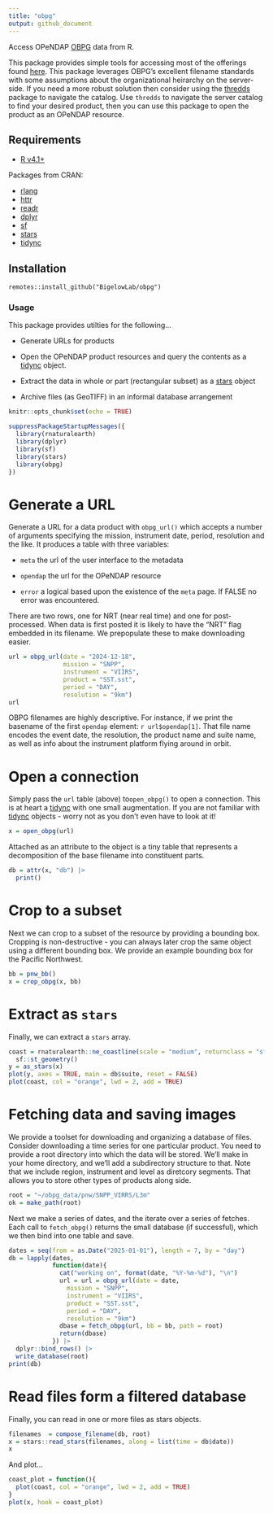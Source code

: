 ```yaml
---
title: "obpg"
output: github_document
---
```


Access OPeNDAP [OBPG](https://oceancolor.gsfc.nasa.gov/) data from R.

This package provides simple tools for accessing most of the offerings found [here](https://oceandata.sci.gsfc.nasa.gov/opendap/).  This package leverages OBPG's excellent filename standards with some assumptions about the organizational heirarchy on the server-side.  If you need a more robust solution then consider using the [thredds](https://github.com/BigelowLab/thredds) package to navigate the catalog. Use `thredds` to navigate the server catalog to find your desired product, then you can use this package to open the product as an OPeNDAP resource.

## Requirements

+ [R v4.1+](https://www.r-project.org/)

Packages from CRAN:

+ [rlang](https://CRAN.R-project.org/package=rlang)
+ [httr](https://CRAN.R-project.org/package=httr)
+ [readr](https://CRAN.R-project.org/package=readr)
+ [dplyr](https://CRAN.R-project.org/package=dplyr)
+ [sf](https://CRAN.R-project.org/package=sf)
+ [stars](https://CRAN.R-project.org/package=stars)
+ [tidync](https://CRAN.R-project.org/package=ncdf4)

## Installation

```
remotes::install_github("BigelowLab/obpg")
```

### Usage

This package provides utilties for the following...

+ Generate URLs for products

+ Open the OPeNDAP product resources and query the contents as a [tidync](https://github.com/ropensci/tidync) object.

+ Extract the data in whole or part (rectangular subset) as a [stars](https://r-spatial.github.io/stars/) object

+ Archive files (as GeoTIFF) in an informal database arrangement 

```r
knitr::opts_chunk$set(echo = TRUE)
```

```r
suppressPackageStartupMessages({
  library(rnaturalearth)
  library(dplyr)
  library(sf)
  library(stars)
  library(obpg)
})
```

# Generate a URL

Generate a URL for a data product with `obpg_url()` which accepts a number of arguments specifying the mission, instrument date, period, resolution and the like. It produces a table with three variables:

+ `meta` the url of the user interface to the metadata

+ `opendap` the url for the OPeNDAP resource

+ `error` a logical based upon the existence of the `meta` page. If FALSE no error was encountered.

There are two rows, one for NRT (near real time) and one for post-processed. When data is first posted it is likely to have the "NRT" flag embedded in its filename.  We prepopulate these to make downloading easier.

```r
url = obpg_url(date = "2024-12-18",
               mission = "SNPP", 
               instrument = "VIIRS",
               product = "SST.sst",
               period = "DAY",
               resolution = "9km")
url
```
OBPG filenames are highly descriptive.  For instance, if we print the basename of the first `opendap` element: `r url$opendap[1]`.  That file name encodes the event date, the resolution, the product name and suite name, as well as info about the instrument platform flying around in orbit.

# Open a connection

Simply pass the `url` table (above) to`open_obpg()` to open a connection.  This is at heart a [tidync](https://github.com/ropensci/tidync) with one small augmentation. If you are not familiar with [tidync](https://github.com/ropensci/tidync) objects - worry not as you don't even have to look at it!

```r
x = open_obpg(url)
```

Attached as an attribute to the object is a tiny table that represents a decomposition of the base filename into constituent parts.

```r
db = attr(x, "db") |> 
  print()
```

# Crop to a subset

Next we can crop to a subset of the resource by providing a bounding box. Cropping is non-destructive - you can always later crop the same object using a different bounding box.  We provide an example bounding box for the Pacific Northwest.

```r
bb = pnw_bb()
x = crop_obpg(x, bb)
```

# Extract as `stars`

Finally, we can extract a `stars` array.

```r
coast = rnaturalearth::ne_coastline(scale = "medium", returnclass = "sf") |>
  sf::st_geometry()
y = as_stars(x)
plot(y, axes = TRUE, main = db$suite, reset = FALSE)
plot(coast, col = "orange", lwd = 2, add = TRUE)
```

# Fetching data and saving images

We provide a toolset for downloading and organizing a database of files.  Consider downloading a time series for one particular product. You need to provide a root directory into which the data will be stored.  We'll make in your home directory, and we'll add a subdirectory structure to that.  Note that we include region, instrument and level as diretcory segments.  That allows you to store other types of products along side.

```r
root = "~/obpg_data/pnw/SNPP_VIRRS/L3m"
ok = make_path(root)
```

Next we make a series of dates, and the iterate over a series of fetches.  Each call to `fetch_obpg()` returns the small database (if successful), which we then bind into one table and save.

```r
dates = seq(from = as.Date("2025-01-01"), length = 7, by = "day")
db = lapply(dates,
            function(date){
              cat("working on", format(date, "%Y-%m-%d"), "\n")
              url = url = obpg_url(date = date,
                mission = "SNPP", 
                instrument = "VIIRS",
                product = "SST.sst",
                period = "DAY",
                resolution = "9km")
              dbase = fetch_obpg(url, bb = bb, path = root)
              return(dbase)
            }) |>
  dplyr::bind_rows() |>
  write_database(root)
print(db)
```

# Read files form a filtered database

Finally, you can read in one or more files as stars objects.

```r
filenames  = compose_filename(db, root)
x = stars::read_stars(filenames, along = list(time = db$date))
x
```


And plot...
```r
coast_plot = function(){
  plot(coast, col = "orange", lwd = 2, add = TRUE)
}
plot(x, hook = coast_plot)
```
